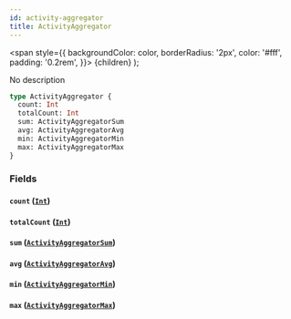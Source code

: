 ```yaml
---
id: activity-aggregator
title: ActivityAggregator
---
```


<span
style={{
      backgroundColor: color,
      borderRadius: '2px',
      color: '#fff',
      padding: '0.2rem',
    }}>
{children}
</span>
);

No description

```graphql
type ActivityAggregator {
  count: Int
  totalCount: Int
  sum: ActivityAggregatorSum
  avg: ActivityAggregatorAvg
  min: ActivityAggregatorMin
  max: ActivityAggregatorMax
}
```

### Fields

#### `count` ([`Int`](/v1/scalars/int))

#### `totalCount` ([`Int`](/v1/scalars/int))

#### `sum` ([`ActivityAggregatorSum`](/v1/objects/activity-aggregator-sum))

#### `avg` ([`ActivityAggregatorAvg`](/v1/objects/activity-aggregator-avg))

#### `min` ([`ActivityAggregatorMin`](/v1/objects/activity-aggregator-min))

#### `max` ([`ActivityAggregatorMax`](/v1/objects/activity-aggregator-max))
